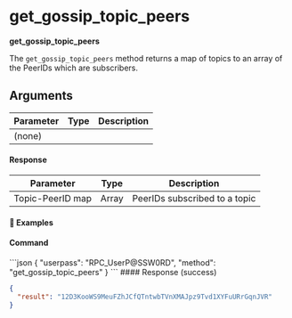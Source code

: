 
# get\_gossip\_topic\_peers

**get\_gossip\_topic\_peers**

The `get_gossip_topic_peers` method returns a map of topics to an array of the PeerIDs which are subscribers.

## Arguments

| Parameter | Type | Description |
| --------- | ---- | ----------- |
| (none)    |      |             |

#### Response

| Parameter        | Type  | Description                   |
| ---------------- | ----- | ----------------------------- |
| Topic-PeerID map | Array | PeerIDs subscribed to a topic |

#### 📌 Examples

#### Command

<CodeGroup title="" tag="POST" label="get_gossip_topic_peers" mm2MethodDecorate="true">
  ```json
  {
    "userpass": "RPC_UserP@SSW0RD",
    "method": "get_gossip_topic_peers"
  }
  ```
</CodeGroup>

<CollapsibleSection expandedText="Hide Response" collapsedText="Show Response">
  #### Response (success)

  ```json
  {
    "result": "12D3KooWS9MeuFZhJCfQTntwbTVnXMAJpz9Tvd1XYFuURrGqnJVR"
  }
  ```
</CollapsibleSection>
